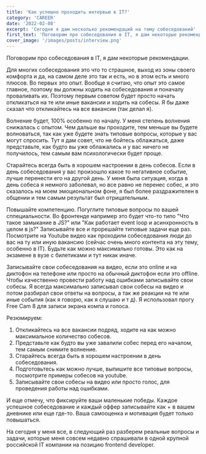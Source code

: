 ```yaml
---
title: 'Как успешно проходить интервью в IT?'
category: 'CAREER'
date: '2022-02-08'
excerpt: 'Сегодня я дам несколько рекомендаций на тему собеседований'
first_text: 'Поговорим про собеседования в IT, я дам некоторые рекомендации. Для многих собеседования это что то страшное, выход из зоны своего комфорта и да, на самом деле это так и есть, но в этом есть и много плюсов.'
cover_image: '/images/posts/interview.png'
---
```


Поговорим про собеседования в IT, я дам некоторые рекомендации.

Для многих собеседования это что то страшное, выход из зоны своего комфорта и да, на самом деле это так и есть, но в этом есть и много плюсов. Во первых это опыт. Вообще я считаю, что опыт это самое главное, поэтому вы должны ходить на собеседования и поначалу проваливать их. Поэтому первым советом будет просто начать откликаться на те или иные вакансии и ходить на собесы. Я бы даже сказал что откликайтесь на все вакансии (так делал я).

Волнение будет, 100% особенно по началу. У меня степень волнения снижалась c опытом. Чем дальше вы проходите, тем меньше вы будете волноваться, так как уже будете знать типовые вопросы, которые у вас могут спросить. Тут я дам совет, что не бойтесь облажаться, даже представьте, как будто вы уже облажались и у вас ничего не получилось, тем самым вам психологически будет проще.

Старайтесь всегда быть в хорошем настроении в день собесов. Если в день собеседования у вас произошло какое то негативное событие, лучше перенести его на другой день. У меня была ситуация, когда в день собеса я немного заболевал, но все равно не перенес собес, и это сказалось на моем эмоциональном фоне, я был более раздражителен в общении и тем самым результат был отрицательным.

Повышайте компетенцию. Погуглите типовые вопросы по вашей сппециальности. Во фронтенде например это будет что-то типо "Что такое замыкание в JS?" или "Как работает event loop и асинхронность в целом в js?" Записывайте все и прорешайте типовые задачи еще раз. Посмотрите на Youtube видео как проходили собеседования люди до вас на ту или иную вакансию (сейчас очень много контента на эту тему, особенно в IT). Будьте как можно максимально готовы. Это как на экзамене в вузе с билетиками и тут никак иначе.

Записывайте свои собеседования на видео, если это online и на диктофон на телефоне или просто на обычный диктофон если это offline. Чтобы качественно провести работу над ошибками записывайте свои собесы. Я всегда максимально записывал свои собесы на видео и потом разбирал свои ответы на вопросы, а так же реакции на те или иные события (как я говорю, как я слушаю и т д). Я использовал прогу Free Cam 8 для записи экрана компа и голоса.

Резюмируем:

1) Откликайтесь на все вакансии подряд, ходите на как можно максимальное количество собесов.
2) Представьте как будто вы уже завалили собес перед его началом, тем самым снимите волнение.
3) Старайтесь всегда быть в хорошем настроении в день собеседования.
4) Подготовьтесь как можно лучше, выпишите все типовые вопросы, посмотрите примеры собесов на youtube.
5) Записывайте свои собесы на видео или просто голос, для проведения работы над ошибками.

И еще отмечу, что фиксируйте ваши маленькие победы. Каждое успешное собеседованиe и каждый оффер записывайте как + в вашем дневнике или еще где-то. Ваша самооценка и мотивация будет только повышаться.

На сегодня у меня все, в следующий раз разберем реальные вопросы и задачи, которые меня совсем недавно спрашивали в одной крупной российской IT компании на позицию frontend developer.
